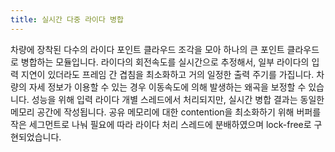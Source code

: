 ```yaml
---
title: 실시간 다중 라이다 병합
---
```


차량에 장착된 다수의 라이다 포인트 클라우드 조각을 모아 하나의 큰 포인트 클라우드로 병합하는 모듈입니다.
라이다의 회전속도를 실시간으로 추정해서, 일부 라이다의 입력 지연이 있더라도 프레임 간 겹침을 최소화하고 거의 일정한 출력 주기를 가집니다.
차량의 자세 정보가 이용할 수 있는 경우 이동속도에 의해 발생하는 왜곡을 보정할 수 있습니다.
성능을 위해 입력 라이다 개별 스레드에서 처리되지만, 실시간 병합 결과는 동일한 메모리 공간에 작성됩니다.
공유 메모리에 대한 contention을 최소화하기 위해 버퍼를 작은 세그먼트로 나눠 필요에 따라 라이다 처리 스레드에 분배하였으며 lock-free로 구현되었습니다.
